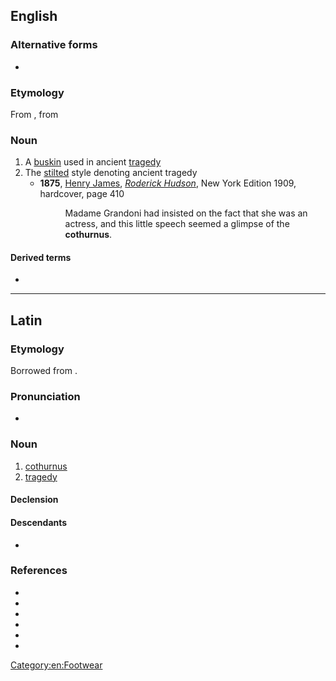 ==English==
{{wikipedia}}

===Alternative forms===
* {{l|en|cothurn}}

===Etymology===
From {{etyl|la|en}} {{m|la|cothurnus}}, from {{etyl|grc|en}} {{m|grc|κόθορνος}}

===Noun===
{{en-noun|cothurni}}

# A [[buskin]] used in ancient [[tragedy]]
# The [[stilted]] style denoting ancient tragedy
#* '''1875''', [[w:Henry James|Henry James]], ''[[w:Roderick Hudson|Roderick Hudson]]'', New York Edition 1909, hardcover, page 410
#*: Madame Grandoni had insisted on the fact that she was an actress, and this little speech seemed a glimpse of the '''cothurnus'''.

====Derived terms====
* {{l|en|cothurnal}}

[[Category:en:Footwear]]

----

==Latin==

===Etymology===
Borrowed from {{bor|la|grc|κόθορνος}}.

===Pronunciation===
* {{la-IPA|cothurnus}}

===Noun===
{{la-noun|cothurnus|cothurnī|m|second}}

# [[#English|cothurnus]]
# [[tragedy]] {{gloss|dramatic or poetic style}}

====Declension====
{{la-ndecl|cothurnus<2>}}

====Descendants====
* {{desc|ru|коту́рн}}

===References===
* {{R:L&S}}
* {{R:Elementary Lewis}}
* {{R:du Cange}}
* {{R:Gaffiot}}
* {{R:Peck}}
* {{R:Smith's Antiquities}}